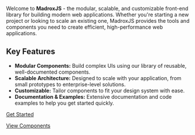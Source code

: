 

Welcome to **MadroxJS** - the modular, scalable, and customizable front-end library for building modern web applications. Whether you're starting a new project or looking to scale an existing one, MadroxJS provides the tools and components you need to create efficient, high-performance web applications.

## Key Features

- **Modular Components:** Build complex UIs using our library of reusable, well-documented components.
- **Scalable Architecture:** Designed to scale with your application, from small prototypes to enterprise-level solutions.
- **Customizable:** Tailor components to fit your design system with ease.
- **Documentation & Examples:** Extensive documentation and code examples to help you get started quickly.

[Get Started](./#getting-started)

[View Components](./#components)
